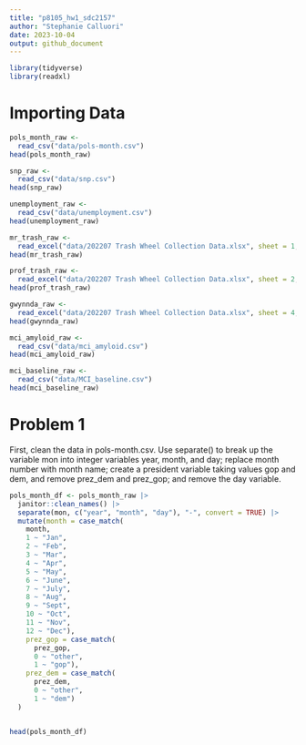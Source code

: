 ```yaml
---
title: "p8105_hw1_sdc2157"
author: "Stephanie Calluori"
date: 2023-10-04
output: github_document
---
```


```r
library(tidyverse)
library(readxl)
```

# Importing Data
```r
pols_month_raw <- 
  read_csv("data/pols-month.csv")
head(pols_month_raw)

snp_raw <-
  read_csv("data/snp.csv")
head(snp_raw)

unemployment_raw <-
  read_csv("data/unemployment.csv")
head(unemployment_raw)

mr_trash_raw <-
  read_excel("data/202207 Trash Wheel Collection Data.xlsx", sheet = 1, range = "A2:N549")
head(mr_trash_raw)

prof_trash_raw <-
  read_excel("data/202207 Trash Wheel Collection Data.xlsx", sheet = 2, range = "A2:M96")
head(prof_trash_raw)

gwynnda_raw <-
  read_excel("data/202207 Trash Wheel Collection Data.xlsx", sheet = 4, range = "A2:K108")
head(gwynnda_raw)

mci_amyloid_raw <-
  read_csv("data/mci_amyloid.csv")
head(mci_amyloid_raw)

mci_baseline_raw <- 
  read_csv("data/MCI_baseline.csv")
head(mci_baseline_raw)

```

# Problem 1
First, clean the data in pols-month.csv. Use separate() to break up the variable mon into integer variables year, month, and day; replace month number with month name; create a president variable taking values gop and dem, and remove prez_dem and prez_gop; and remove the day variable.

```r
pols_month_df <- pols_month_raw |>
  janitor::clean_names() |> 
  separate(mon, c("year", "month", "day"), "-", convert = TRUE) |> 
  mutate(month = case_match(
    month,
    1 ~ "Jan",
    2 ~ "Feb",
    3 ~ "Mar",
    4 ~ "Apr", 
    5 ~ "May",
    6 ~ "June",
    7 ~ "July",
    8 ~ "Aug",
    9 ~ "Sept",
    10 ~ "Oct",
    11 ~ "Nov",
    12 ~ "Dec"),
    prez_gop = case_match(
      prez_gop,
      0 ~ "other",
      1 ~ "gop"),
    prez_dem = case_match(
      prez_dem,
      0 ~ "other",
      1 ~ "dem")
  )


head(pols_month_df)
```



